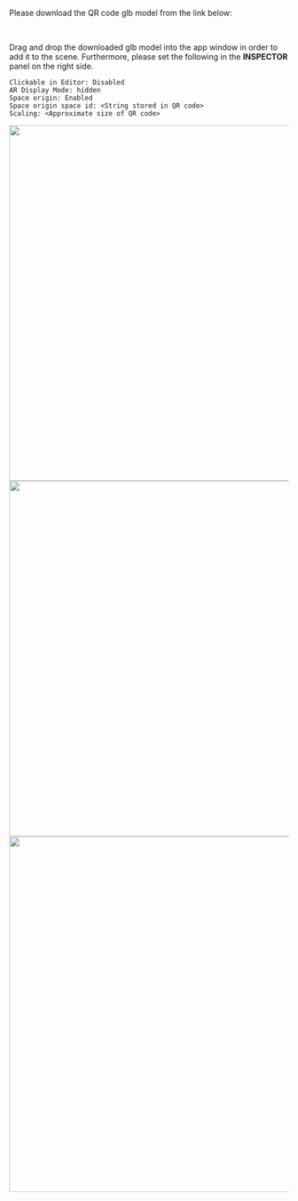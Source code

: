 
Please download the QR code glb model from the link below:

<CardLink
  title="QR code glb model"
  description="https://github.com/HoloLabInc/spirare-babylonjs/raw/190412db10dde907287c6241cf16c9f0c99827c2/_data/QR.glb"
  href="https://github.com/HoloLabInc/spirare-babylonjs/raw/190412db10dde907287c6241cf16c9f0c99827c2/_data/QR.glb"
/>

<br />

Drag and drop the downloaded glb model into the app window in order to add it to the scene.
Furthermore, please set the following in the **INSPECTOR** panel on the right side.

```
Clickable in Editor: Disabled
AR Display Mode: hidden
Space origin: Enabled
Space origin space id: <String stored in QR code>
Scaling: <Approximate size of QR code>
```

<img width="640" src={Inspector1} />
<img width="640" src={Inspector2} />
<img width="640" src={Inspector3} />
